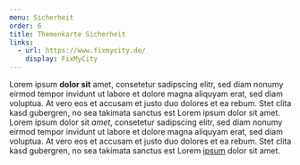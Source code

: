 ```yaml
---
menu: Sicherheit
order: 6
title: Themenkarte Sicherheit
links:
  - url: https://www.fixmycity.de/
    display: FixMyCity
---
```


Lorem ipsum **dolor sit** amet, consetetur sadipscing elitr, sed diam nonumy eirmod tempor invidunt ut labore et dolore magna aliquyam erat, sed diam voluptua. At vero eos et accusam et justo duo dolores et ea rebum. Stet clita kasd gubergren, no sea takimata sanctus est Lorem ipsum dolor sit amet. Lorem ipsum dolor sit _amet_, consetetur sadipscing elitr, sed diam nonumy eirmod tempor invidunt ut labore et dolore magna aliquyam erat, sed diam voluptua. At vero eos et accusam et justo duo dolores et ea rebum. Stet clita kasd gubergren, no sea takimata sanctus est Lorem [ipsum](www.fixmycity.de) dolor sit amet.
